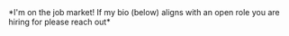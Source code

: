 <div class="text-center">
    *I'm on the job market! If my bio (below) aligns with an open role you are hiring for please reach out*  
</div>
